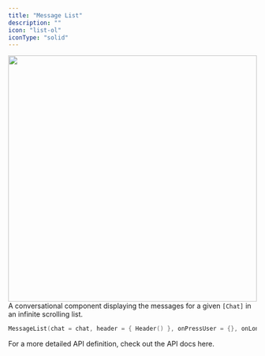 ```yaml
---
title: "Message List"
description: ""
icon: "list-ol"
iconType: "solid"
---
```


<img 
height="500"  
width="100%" 
src="/images/android-sdk/message-list.png"
/>
A conversational component displaying the messages for a given `[Chat]` in an infinite scrolling list.

```Kotlin
MessageList(chat = chat, header = { Header() }, onPressUser = {}, onLongPress = {})
```
For a more detailed API definition, check out the API docs here.